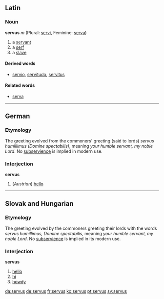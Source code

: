 ==Latin==
===Noun===
'''servus''' ''m'' (Plural: [[servi]], Feminine: [[serva]])

# a [[servant]]
# a [[serf]]
# a [[slave]]
====Derived words====
* [[servio]], [[servitudo]], [[servitus]]

====Related words====
* [[serva]]

----
==German==
=== Etymology ===
The greeting evolved from the commoners' greeting (said to lords) ''servus humillimus (Domine spectabilis)'', meaning ''your humble servant, my noble Lord''. No [[subservience]] is implied in modern use.
===Interjection===
'''servus'''
# (''Austrian'') [[hello]]

----
==Slovak and Hungarian==
=== Etymology ===
The greeting evolved by the commoners greeting their lords with the words ''servus humillimus, Domine spectabilis'', meaning ''your humble servant, my noble Lord''. No [[subservience]] is implied in its modern use.
===Interjection===
'''servus'''
# [[hello]]
# [[hi]]
# [[howdy]]

[[da:servus]]
[[de:servus]]
[[fr:servus]]
[[ko:servus]]
[[pt:servus]]
[[sv:servus]]